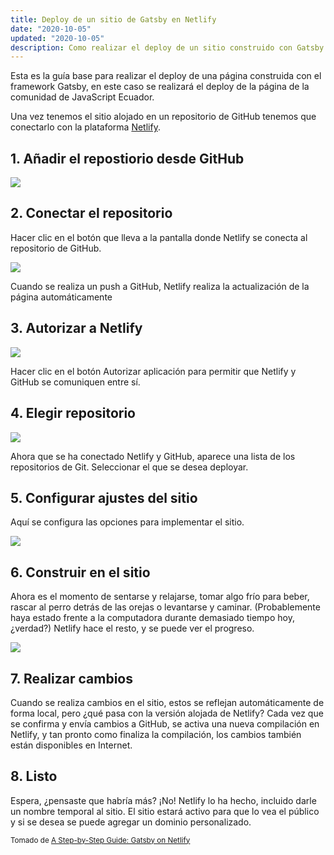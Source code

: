 ```yaml
---
title: Deploy de un sitio de Gatsby en Netlify
date: "2020-10-05"
updated: "2020-10-05"
description: Como realizar el deploy de un sitio construido con Gatsby a Netlify
---
```


Esta es la guía base para realizar el deploy de una página construida con el framework Gatsby,
en este caso se realizará el deploy de la página de la comunidad de JavaScript Ecuador.

Una vez tenemos el sitio alojado en un repositorio de GitHub tenemos que conectarlo con la plataforma
[Netlify](https://www.netlify.com/).

## 1. Añadir el repostiorio desde GitHub

![](https://cdn.netlify.com/3803d207cbf97389f0d37ab7ee65580ee52c217f/a6a2f/img/blog/new_site_button.png)

## 2. Conectar el repositorio

Hacer clic en el botón que lleva a la pantalla donde Netlify se conecta al repositorio de GitHub. 

![](https://cdn.netlify.com/6cc161f3ced8f060296bc8aeacd7fb39e5159274/743e1/img/blog/create_link_repo.png)

Cuando se realiza un push a GitHub, Netlify realiza la actualización de la página automáticamente

## 3. Autorizar a Netlify

![](https://cloud.githubusercontent.com/assets/6520639/9803635/71760370-57d9-11e5-8bdb-850aa176a22c.png)

Hacer clic en el botón Autorizar aplicación para permitir que Netlify y GitHub se comuniquen entre sí. 

## 4. Elegir repositorio

![](https://cdn.netlify.com/cd1582720ed9ca7c74d47fcb3a5330ef4e210633/813a3/img/blog/choose_repo.png)

Ahora que se ha conectado Netlify y GitHub, aparece una lista de los repositorios de Git. Seleccionar el que se desea deployar.

## 5. Configurar ajustes del sitio

Aquí se configura las opciones para implementar el sitio.

![](https://cdn.netlify.com/ca977361e618e38b818f045fc0fcbf856ec1124b/7dc39/img/blog/deploy_settings.png)

## 6. Construir en el sitio

Ahora es el momento de sentarse y relajarse, tomar algo frío para beber, rascar al perro detrás de las orejas o levantarse y 
caminar. (Probablemente haya estado frente a la computadora durante demasiado tiempo hoy, ¿verdad?) Netlify hace el resto, y se puede ver el progreso.

![](https://cdn.netlify.com/99909c899353de90f7262b21efcc4dcf6aff963d/73df2/img/blog/deploy_progress.png)

## 7. Realizar cambios

Cuando se realiza cambios en el sitio, estos se reflejan automáticamente de forma local, pero ¿qué pasa con la versión alojada de Netlify? 
Cada vez que se confirma y envía cambios a GitHub, se activa una nueva compilación en Netlify, y tan pronto como finaliza la compilación, 
los cambios también están disponibles en Internet.

## 8. Listo

Espera, ¿pensaste que habría más? ¡No! Netlify lo ha hecho, incluido darle un nombre temporal al sitio. 
El sitio estará activo para que lo vea el público y si se desea se puede agregar un dominio personalizado. 

<small>Tomado de <a href="https://www.netlify.com/blog/2016/02/24/a-step-by-step-guide-gatsby-on-netlify/#connecting-to-netlify">A Step-by-Step Guide: Gatsby on Netlify</a></small>